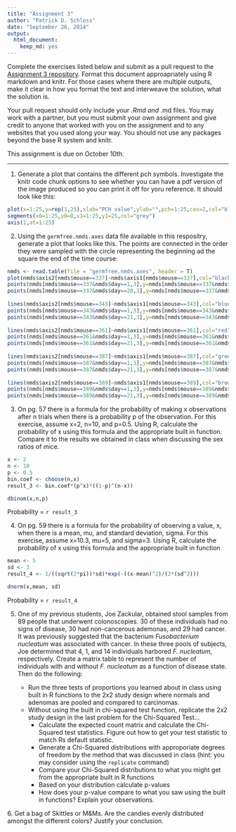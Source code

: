 ```yaml
---
title: "Assignment 3"
author: "Patrick D. Schloss"
date: "September 26, 2014"
output:
  html_document:
    keep_md: yes
---
```


Complete the exercises listed below and submit as a pull request to the [Assignment 3 repository](http://www.github.com/microbialinformatics/assignment03).  Format this document approapriately using R markdown and knitr. For those cases where there are multiple outputs, make it clear in how you format the text and interweave the solution, what the solution is.

Your pull request should only include your *.Rmd and *.md files. You may work with a partner, but you must submit your own assignment and give credit to anyone that worked with you on the assignment and to any websites that you used along your way. You should not use any packages beyond the base R system and knitr.

This assignment is due on October 10th.

------

1.  Generate a plot that contains the different pch symbols. Investigate the knitr code chunk options to see whether you can have a pdf version of the image produced so you can print it off for yoru reference. It should look like this:

   
```r
plot(x=1:25,y=rep(1,25),xlab="PCH value",ylab="",pch=1:25,cex=2,col="black",type="p", main="PCH Symbols",axes=F)
segments(x0=1:25,y0=0,x1=1:25,y1=25,col="grey")
axis(1,at=1:25)

```


2.  Using the `germfree.nmds.axes` data file available in this respositry, generate a plot that looks like this. The points are connected in the order they were sampled with the circle representing the beginning ad the square the end of the time course:

    
```r
nmds <- read.table(file = "germfree.nmds.axes", header = T)
plot(nmds$axis2[nmds$mouse==337]~nmds$axis1[nmds$mouse==337],col="black",type="l",xlab="NMDS Axis 1",ylab="NMDS Axis 2",ylim=c(-0.6,0.4),xlim=c(-0.4,0.8))
points(nmds[nmds$mouse==337&nmds$day==1,3],y=nmds[nmds$mouse==337&nmds$day==1,4],pch=16,col="black",cex=1.5)
points(nmds[nmds$mouse==337&nmds$day==20,3],y=nmds[nmds$mouse==337&nmds$day==20,4],pch=15,col="black",cex=1.5)
      
lines(nmds$axis2[nmds$mouse==343]~nmds$axis1[nmds$mouse==343],col="blue",type="l")
points(nmds[nmds$mouse==343&nmds$day==1,3],y=nmds[nmds$mouse==343&nmds$day==1,4],pch=16,col="blue",cex=1.5)
points(nmds[nmds$mouse==343&nmds$day==21,3],y=nmds[nmds$mouse==343&nmds$day==21,4],pch=15,col="blue",cex=1.5)
    
lines(nmds$axis2[nmds$mouse==361]~nmds$axis1[nmds$mouse==361],col="red",type="l")
points(nmds[nmds$mouse==361&nmds$day==1,3],y=nmds[nmds$mouse==361&nmds$day==1,4],pch=16,col="red",cex=1.5)
points(nmds[nmds$mouse==361&nmds$day==21,3],y=nmds[nmds$mouse==361&nmds$day==21,4],pch=15,col="red",cex=1.5)
    
lines(nmds$axis2[nmds$mouse==387]~nmds$axis1[nmds$mouse==387],col="green",type="l")
points(nmds[nmds$mouse==387&nmds$day==1,3],y=nmds[nmds$mouse==387&nmds$day==1,4],pch=16,col="green",cex=1.5)
points(nmds[nmds$mouse==387&nmds$day==21,3],y=nmds[nmds$mouse==387&nmds$day==21,4],pch=15,col="green",cex=1.5)
   
lines(nmds$axis2[nmds$mouse==389]~nmds$axis1[nmds$mouse==389],col="brown",type="l")
points(nmds[nmds$mouse==389&nmds$day==1,3],y=nmds[nmds$mouse==389&nmds$day==1,4],pch=16,col="brown",cex=1.5)
points(nmds[nmds$mouse==389&nmds$day==21,3],y=nmds[nmds$mouse==389&nmds$day==21,4],pch=15,col="brown",cex=1.5)


```


3.  On pg. 57 there is a formula for the probability of making x observations after n trials when there is a probability p of the observation.  For this exercise, assume x=2, n=10, and p=0.5.  Using R, calculate the probability of x using this formula and the appropriate built in function. Compare it to the results we obtained in class when discussing the sex ratios of mice.

```r
x <- 2
n <- 10
p <- 0.5
bin.coef <- choose(n,x)
result_3 <- bin.coef*(p^x)*((1-p)^(n-x))

dbinom(x,n,p)

```
Probability = `r result_3` 

4.  On pg. 59 there is a formula for the probability of observing a value, x, when there is a mean, mu, and standard deviation, sigma.  For this exercise, assume x=10.3, mu=5, and sigma=3.  Using R, calculate the probability of x using this formula and the appropriate built in function
```r
mean <- 5
sd <- 3
result_4 <- 1/((sqrt(2*pi))*sd)*exp(-((x-mean)^2)/(2*(sd^2)))

dnorm(x,mean, sd)

```
Probability = `r result_4` 



5.  One of my previous students, Joe Zackular, obtained stool samples from 89 people that underwent colonoscopies.  30 of these individuals had no signs of disease, 30 had non-cancerous ademonas, and 29 had cancer.  It was previously suggested that the bacterium *Fusobacterium nucleatum* was associated with cancer.  In these three pools of subjects, Joe determined that 4, 1, and 14 individuals harbored *F. nucleatum*, respectively. Create a matrix table to represent the number of individuals with and without _F. nucleatum_ as a function of disease state.  Then do the following:

    * Run the three tests of proportions you learned about in class using built in R  functions to the 2x2 study design where normals and adenomas are pooled and compared to carcinomas.
    * Without using the built in chi-squared test function, replicate the 2x2 study design in the last problem for the Chi-Squared Test...
      * Calculate the expected count matrix and calculate the Chi-Squared test statistics. Figure out how to get your test statistic to match Rs default statistic.
      *	Generate a Chi-Squared distributions with approporiate degrees of freedom by the method that was discussed in class (hint: you may consider using the `replicate` command)
      * Compare your Chi-Squared distributions to what you might get from the appropriate built in R functions
      * Based on your distribution calculate p-values
      * How does your p-value compare to what you saw using the built in functions? Explain your observations.


6\.  Get a bag of Skittles or M&Ms.  Are the candies evenly distributed amongst the different colors?  Justify your conclusion.

